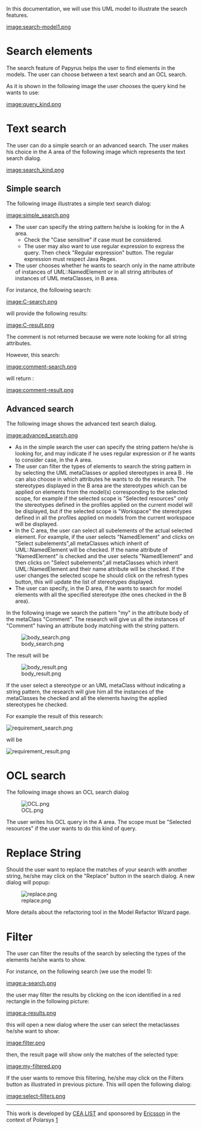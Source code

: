 In this documentation, we will use this UML model to illustrate the search features. 

[[image:search-model1.png]]

=Search elements=
The search feature of Papyrus helps the user to find elements in the models. The user can choose between a text search and an OCL search.

As it is shown in the following image the user chooses the query kind he wants to use: 

[[image:query_kind.png]] 

=Text search=

The user can do a simple search or an advanced search.
The user makes his choice in the A area of the following image which represents the text search dialog.

[[image:search_kind.png]] 

==Simple search==
The following image illustrates a simple text search dialog:

[[image:simple_search.png]] 

* The user can specify the string pattern he/she is looking for in the A area. 
** Check the "Case sensitive" if case must be considered. 
** The user may also want to use regular expression to express the query. Then check "Regular expression" button. The regular expression must respect Java Regex.
*The user chooses whether he wants to search only in the name attribute of instances of UML::NamedElement or in all string attributes of instances of UML metaClasses, in B area.

For instance, the following search: 

[[image:C-search.png]]

will provide the following results: 

[[image:C-result.png]]

The comment is not returned because we were note looking for all string attributes. 

However, this search:

[[image:comment-search.png]]

will return : 

[[image:comment-result.png]]

==Advanced search==
The following image shows the advanced text search dialog.

[[image:advanced_search.png]]

* As in the simple search the user can specify the string pattern he/she is looking for, and may indicate if he uses regular expression or if he wants to consider case, in the A area. 
* The user can filter the types of elements to search the string pattern in by selecting the UML metaClasses or applied stereotypes in area B . He can also choose in which attributes he wants to do the research. The stereotypes displayed in the B area are the stereotypes which can be applied on elements from the model(s) corresponding to the selected scope, for example if the selected scope is "Selected resources" only the stereotypes defined in the profiles applied on the current model will be displayed, but if the selected scope is "Workspace" the stereotypes defined in all the profiles applied on models from the current workspace will be displayed.
* In the C area, the user can select all subelements of the actual selected element. For example, if the user selects "NamedElement" and clicks on "Select subelements",all metaClasses which inherit of UML::NamedElement will be checked. If the name attribute of "NamedElement" is checked and the user selects "NamedElement" and then clicks on "Select subelements",all metaClasses which inherit UML::NamedElement and their name attribute will be checked.    If the user changes the selected scope he should click on the refresh types button, this will update the list of stereotypes displayed.
*The user can specify, in the D area, if he wants to search for model elements with all the specified stereotype (the ones checked in the B area).



In the following image we search the pattern "my"  in the attribute body of the metaClass "Comment". The research will give us all the instances of "Comment" having an attribute body matching with the string pattern. 

[[Image:body_search.png]]

The result will be

[[Image:body_result.png]]


If the user select a stereotype or an UML metaClass without indicating a string pattern, the research will give him all the instances of the metaClasses he checked and all the elements having the applied stereotypes he checked.

For example the result of this research:

 [[Image:requirement_search.png]]
 
will be
 
 [[Image:requirement_result.png]]
 
=OCL search=
    
The following image shows an OCL search dialog

[[Image:OCL.png]]

The user writes his OCL query in the A area.
The scope must be "Selected resources" if the user wants to do this kind of query.


=Replace String=
Should the user want to replace the matches of your search with another string, he/she may click on the "Replace" button in the search dialog. A new dialog will popup:

[[Image:replace.png]]

More details about the refactoring tool in the Model Refactor Wizard page.

=Filter=
The user can filter the results of the search by selecting the types of the elements he/she wants to show.

For instance, on the following search (we use the model 1): 

[[image:a-search.png]]

the user may filter the results by clicking on the icon identified in a red rectangle in the following picture: 

[[image:a-results.png]]

this will open a new dialog where the user can select the metaclasses he/she want to show: 

[[image:filter.png]]

then, the result page will show only the matches of the selected type: 

[[image:my-filtered.png]]

If the user wants to remove this filtering, he/she may click on the Filters button as illustrated in previous picture. This will open the following dialog: 

[[image:select-filters.png]]

----
This work is developed by [http://www-list.cea.fr CEA LIST] and sponsored by [http://www.ericsson.com Ericsson] in the context of Polarsys [http://wiki.eclipse.org/Polarsys]

